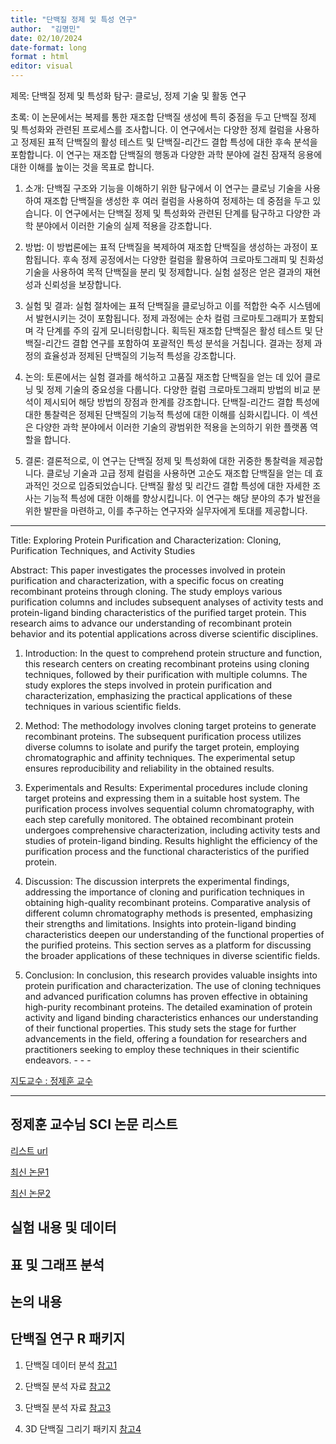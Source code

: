 ---
title: "단백질 정제 및 특성 연구"
author:  "김명민"
date: 02/10/2024
date-format: long
format : html
editor: visual
---

제목: 단백질 정제 및 특성화 탐구: 클로닝, 정제 기술 및 활동 연구

초록: 이 논문에서는 복제를 통한 재조합 단백질 생성에 특히 중점을 두고 단백질 정제 및 특성화와 관련된 프로세스를 조사합니다. 이 연구에서는 다양한 정제 컬럼을 사용하고 정제된 표적 단백질의 활성 테스트 및 단백질-리간드 결합 특성에 대한 후속 분석을 포함합니다. 이 연구는 재조합 단백질의 행동과 다양한 과학 분야에 걸친 잠재적 응용에 대한 이해를 높이는 것을 목표로 합니다.

1.  소개: 단백질 구조와 기능을 이해하기 위한 탐구에서 이 연구는 클로닝 기술을 사용하여 재조합 단백질을 생성한 후 여러 컬럼을 사용하여 정제하는 데 중점을 두고 있습니다. 이 연구에서는 단백질 정제 및 특성화와 관련된 단계를 탐구하고 다양한 과학 분야에서 이러한 기술의 실제 적용을 강조합니다.

2.  방법: 이 방법론에는 표적 단백질을 복제하여 재조합 단백질을 생성하는 과정이 포함됩니다. 후속 정제 공정에서는 다양한 컬럼을 활용하여 크로마토그래피 및 친화성 기술을 사용하여 목적 단백질을 분리 및 정제합니다. 실험 설정은 얻은 결과의 재현성과 신뢰성을 보장합니다.

3. 실험 및 결과: 실험 절차에는 표적 단백질을 클로닝하고 이를 적합한 숙주 시스템에서 발현시키는 것이 포함됩니다. 정제 과정에는 순차 컬럼 크로마토그래피가 포함되며 각 단계를 주의 깊게 모니터링합니다. 획득된 재조합 단백질은 활성 테스트 및 단백질-리간드 결합 연구를 포함하여 포괄적인 특성 분석을 거칩니다. 결과는 정제 과정의 효율성과 정제된 단백질의 기능적 특성을 강조합니다.

4.  논의: 토론에서는 실험 결과를 해석하고 고품질 재조합 단백질을 얻는 데 있어 클로닝 및 정제 기술의 중요성을 다룹니다. 다양한 컬럼 크로마토그래피 방법의 비교 분석이 제시되어 해당 방법의 장점과 한계를 강조합니다. 단백질-리간드 결합 특성에 대한 통찰력은 정제된 단백질의 기능적 특성에 대한 이해를 심화시킵니다. 이 섹션은 다양한 과학 분야에서 이러한 기술의 광범위한 적용을 논의하기 위한 플랫폼 역할을 합니다.

5.  결론: 결론적으로, 이 연구는 단백질 정제 및 특성화에 대한 귀중한 통찰력을 제공합니다. 클로닝 기술과 고급 정제 컬럼을 사용하면 고순도 재조합 단백질을 얻는 데 효과적인 것으로 입증되었습니다. 단백질 활성 및 리간드 결합 특성에 대한 자세한 조사는 기능적 특성에 대한 이해를 향상시킵니다. 이 연구는 해당 분야의 추가 발전을 위한 발판을 마련하고, 이를 추구하는 연구자와 실무자에게 토대를 제공합니다.

------------------------------------------------------------------------

Title: Exploring Protein Purification and Characterization: Cloning, Purification Techniques, and Activity Studies

Abstract: This paper investigates the processes involved in protein purification and characterization, with a specific focus on creating recombinant proteins through cloning. The study employs various purification columns and includes subsequent analyses of activity tests and protein-ligand binding characteristics of the purified target protein. This research aims to advance our understanding of recombinant protein behavior and its potential applications across diverse scientific disciplines.

1.  Introduction: In the quest to comprehend protein structure and function, this research centers on creating recombinant proteins using cloning techniques, followed by their purification with multiple columns. The study explores the steps involved in protein purification and characterization, emphasizing the practical applications of these techniques in various scientific fields.

2.  Method: The methodology involves cloning target proteins to generate recombinant proteins. The subsequent purification process utilizes diverse columns to isolate and purify the target protein, employing chromatographic and affinity techniques. The experimental setup ensures reproducibility and reliability in the obtained results.

3.  Experimentals and Results: Experimental procedures include cloning target proteins and expressing them in a suitable host system. The purification process involves sequential column chromatography, with each step carefully monitored. The obtained recombinant protein undergoes comprehensive characterization, including activity tests and studies of protein-ligand binding. Results highlight the efficiency of the purification process and the functional characteristics of the purified protein.

4.  Discussion: The discussion interprets the experimental findings, addressing the importance of cloning and purification techniques in obtaining high-quality recombinant proteins. Comparative analysis of different column chromatography methods is presented, emphasizing their strengths and limitations. Insights into protein-ligand binding characteristics deepen our understanding of the functional properties of the purified proteins. This section serves as a platform for discussing the broader applications of these techniques in diverse scientific fields.

5.  Conclusion: In conclusion, this research provides valuable insights into protein purification and characterization. The use of cloning techniques and advanced purification columns has proven effective in obtaining high-purity recombinant proteins. The detailed examination of protein activity and ligand binding characteristics enhances our understanding of their functional properties. This study sets the stage for further advancements in the field, offering a foundation for researchers and practitioners seeking to employ these techniques in their scientific endeavors. - - -


[지도교수 : 정제훈 교수](https://natural.jnu.ac.kr/natural/14500/subview.do?enc=Zm5jdDF8QEB8JTJGcHJvZiUyRm5hdHVyYWwlMkY0MjElMkYxOTElMkZ2aWV3LmRvJTNG)


- - -


## 정제훈 교수님 SCI 논문 리스트

[리스트 url](https://pubmed.ncbi.nlm.nih.gov/?term=Che-Hun+Jung+&sort=pubdate&size=20)


[최신 논문1](https://pubmed.ncbi.nlm.nih.gov/37634412/)  

[최신 논문2](https://pubmed.ncbi.nlm.nih.gov/34360641/)




## 실험 내용 및 데이터


## 표 및 그래프 분석


## 논의 내용



## 단백질 연구 R 패키지

1. 단백질 데이터 분석 [참고1]("https://www.bioconductor.org/packages/release/data/experiment/vignettes/RforProteomics/inst/doc/RforProteomics.html")  

2. 단백질 분석 자료 [참고2]("https://pnnl-comp-mass-spec.github.io/proteomics-data-analysis-tutorial/index.html")

3. 단백질 분석 자료 [참고3]("https://academic.oup.com/bioinformaticsadvances/article/2/1/vbab041/6459165")

4. 3D 단백질 그리기 패키지 [참고4]("http://thegrantlab.org/bio3d/")



